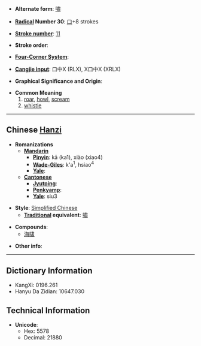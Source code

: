 * '''Alternate form''': [[嘯]]

* '''[[Wiktionary:Chinese radical index| Radical]] Number 30''': [[Wiktionary:Chinese radical index 口|口]]+8 strokes

* '''[[Wiktionary:Chinese total strokes index|Stroke number]]''': [[Wiktionary:Chinese total strokes index 11|11]]

* '''Stroke order''': 

* '''[[Wiktionary:Chinese four corner index|Four-Corner System]]''': 

* '''[[Wiktionary:Chinese Cangjie index|Cangjie input]]''': 口中X (RLX), X口中X (XRLX)

* '''Graphical Significance and Origin''': 

* '''Common Meaning'''
*#[[roar]], [[howl]], [[scream]]
*# [[whistle]]

----

== Chinese [[Hanzi]] ==

* '''Romanizations'''
** '''[[Mandarin]]'''
*** '''[[Pinyin]]''': kā (ka1), xiào (xiao4)
*** '''[[Wade-Giles]]''': k'a<sup>1</sup>, hsiao<sup>4</sup>
*** '''[[Yale]]''': 
** '''[[Cantonese]]'''
*** '''[[Jyutping]]''':
*** '''[[Penkyamp]]''': 
*** '''[[Yale]]''': siu3

* '''Style''': [[Simplified Chinese]] 
** '''[[Traditional Chinese|Traditional]] equivalent''': [[嘯]]

* '''Compounds''':
**[[海啸]]

* '''Other info''': 

----

== Dictionary Information ==

* KangXi: 0196.261
* Hanyu Da Zidian: 10647.030

== Technical Information ==

* '''Unicode''':
** Hex: 5578
** Decimal: 21880